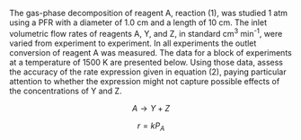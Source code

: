 The gas-phase decomposition of reagent A, reaction (1), was studied 1 atm using a PFR with a diameter of 1.0 cm and a length of 10 cm. The inlet volumetric flow rates of reagents A, Y, and Z, in standard cm^3^ min^-1^, were varied from experiment to experiment. In all experiments the outlet conversion of reagent A was measured. The data for a block of experiments at a temperature of 1500 K are presented below. Using those data, assess the accuracy of the rate expression given in equation (2), paying particular attention to whether the expression might not capture possible effects of the concentrations of Y and Z.

$$
A \rightarrow Y + Z \tag{1}
$$

$$
r = kP_A \tag{2}
$$